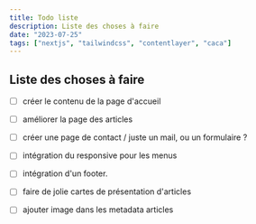 ```yaml
---
title: Todo liste
description: Liste des choses à faire
date: "2023-07-25"
tags: ["nextjs", "tailwindcss", "contentlayer", "caca"]
---
```


## Liste des choses à faire

- [ ] créer le contenu de la page d'accueil
- [ ] améliorer la page des articles
- [ ] créer une page de contact / juste un mail, ou un formulaire ?
- [ ] intégration du responsive pour les menus
- [ ] intégration d'un footer.

- [ ] faire de jolie cartes de présentation d'articles
- [ ] ajouter image dans les metadata articles
